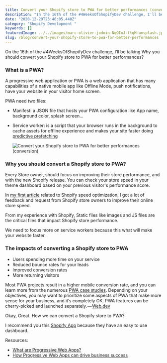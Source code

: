 ```yaml
---
title: Convert your Shopify store to PWA for better performances (conversion)
description: "In the 16th of the #4WeeksOfShopifyDev challenge, I'll be talking Why you should convert your Shopify store to PWA for better performances?"
date: "2020-12-29T23:46:05.440Z"
category: "Shopify Development "
keywords: []
featuredImage: ../../images/marc-olivier-jodoin-NqOInJ-ttqM-unsplash.jpg
slug: /blog/convert-your-shopify-store-to-pwa-for-better-performances
---
```


On the 16th of the #4WeeksOfShopifyDev challenge, I’ll be talking Why you should convert your Shopify store to PWA for better performances?

### What is a PWA?

A progressive web application or PWA is a web application that has many capabilities of a native mobile app like Offline Mode, push notifications, have your website in your visitor home screen.

PWA need two files:

- Manifest: a JSON file that hosts your PWA configuration like App name, background color, splash screen…
- Service worker: is a script that your browser runs in the background to cache assets for offline experience and makes your site faster doing [predictive prefetching](https://web.dev/precache-with-workbox/)

  ![Convert your Shopify store to PWA for better performances (conversion)](../../images/convert-your-shopify-store-to-pwa-for-better-performances-1.jpg)

### Why you should convert a Shopify store to PWA?

Every Store owner, should focus on improving their store performance, and with the new Shopify release. You can check your store speed in your theme dashboard based on your previous visitor's performance score.

In [my first article](https://iliashaddad.com/blog/shopify-speed-optimization-step-by-step-guide/) related to Shopify speed optimization, I got a lot of feedback and request from Shopify store owners to improve their online store speed.

From my experience with Shopify, Static files like images and JS files are the critical files that impact Shopify store performance.

We need to focus more on service workers because this what will make your website faster.

### The impacts of converting a Shopify store to PWA

- Users spending more time on your service
- Reduced bounce rates for your leads
- Improved conversion rates
- More returning visitors

Most PWA projects result in a higher mobile conversion rate, and you can learn more from the numerous [PWA case studies](https://www.pwastats.com/). Depending on your objectives, you may want to prioritize some aspects of PWA that make more sense for your business, and it’s completely OK. PWA features can be cherry-picked and launched separately. — [Web.dev](https://web.dev/drive-business-success/)

Okay, Great. How we can convert a Shopify store to PWA?

I recommend you this [Shopify App](https://apps.shopify.com/pwa) because they have an easy to use dashboard.

Resources:

- [What are Progressive Web Apps?](https://web.dev/what-are-pwas/)
- [How Progressive Web Apps can drive business success](https://web.dev/drive-business-success/)
